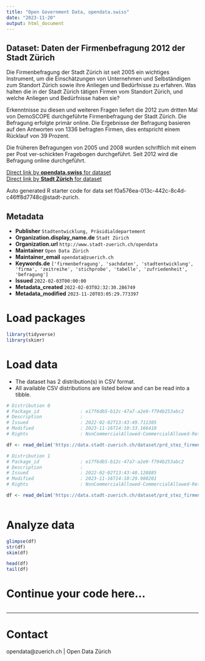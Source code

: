 ```yaml
---
title: "Open Government Data, opendata.swiss"
date: "2023-11-20"
output: html_document
---
```


## Dataset: Daten der Firmenbefragung 2012 der Stadt Zürich

Die Firmenbefragung der Stadt Zürich ist seit 2005 ein wichtiges Instrument, um die Einschätzungen von Unternehmen und Selbständigen zum Standort Zürich sowie ihre Anliegen und Bedürfnisse zu erfahren. Was halten die in der Stadt Zürich tätigen Firmen vom Standort Zürich, und welche Anliegen und Bedürfnisse haben sie?

Erkenntnisse zu diesen und weiteren Fragen liefert die 2012 zum dritten Mal von DemoSCOPE durchgeführte Firmenbefragung der Stadt Zürich. Die Befragung erfolgte primär online. Die Ergebnisse der Befragung basieren auf den Antworten von 1336 befragten Firmen, dies entspricht einem Rücklauf von 39 Prozent.

Die früheren Befragungen von 2005 und 2008 wurden schriftlich mit einem per Post ver-schickten Fragebogen durchgeführt. Seit 2012 wird die Befragung online durchgeführt.


[Direct link by **opendata.swiss** for dataset](https://opendata.swiss/de/dataset/daten-der-firmenbefragung-2012-der-stadt-zurich)<br>
[Direct link by **Stadt Zürich** for dataset](https://data.stadt-zuerich.ch/dataset/prd_stez_firmenbefragung_2012)

Auto generated R starter code for data set f0a576ea-013c-442c-8c4d-c46ff8d7748c@stadt-zurich.

## Metadata

- **Publisher** `Stadtentwicklung, Präsidialdepartement`
- **Organization.display_name.de** `Stadt Zürich`
- **Organization.url** `http://www.stadt-zuerich.ch/opendata`
- **Maintainer** `Open Data Zürich`
- **Maintainer_email** `opendata@zuerich.ch`
- **Keywords.de** `['firmenbefragung', 'sachdaten', 'stadtentwicklung', 'firma', 'zeitreihe', 'stichprobe', 'tabelle', 'zufriedenheit', 'befragung']`
- **Issued** `2022-02-03T00:00:00`
- **Metadata_created** `2022-02-03T02:32:30.286749`
- **Metadata_modified** `2023-11-20T03:05:29.773397`


# Load packages

```r

library(tidyverse)
library(skimr)

```

# Load data

-   The dataset has 2 distribution(s) in CSV format.
-   All available CSV distributions are listed below and can be read into a tibble.

```r

# Distribution 0
# Package_id               : e17f6db5-b12c-47a7-a2e9-f794b253abc2
# Description              : 
# Issued                   : 2022-02-02T13:43:49.711305
# Modified                 : 2023-11-16T14:10:33.166410
# Rights                   : NonCommercialAllowed-CommercialAllowed-ReferenceNotRequired

df <- read_delim('https://data.stadt-zuerich.ch/dataset/prd_stez_firmenbefragung_2012/download/Firmenbefragung_2012.csv')

# Distribution 1
# Package_id               : e17f6db5-b12c-47a7-a2e9-f794b253abc2
# Description              : 
# Issued                   : 2022-02-02T13:43:48.128885
# Modified                 : 2023-11-16T14:10:29.980201
# Rights                   : NonCommercialAllowed-CommercialAllowed-ReferenceNotRequired

df <- read_delim('https://data.stadt-zuerich.ch/dataset/prd_stez_firmenbefragung_2012/download/codeliste_2012.csv')



```

# Analyze data

```r

glimpse(df)
str(df)
skim(df)

head(df)
tail(df)

```

# Continue your code here...

```r

```

------------------------------------------------------------------------

# Contact

opendata@zuerich.ch | Open Data Zürich
